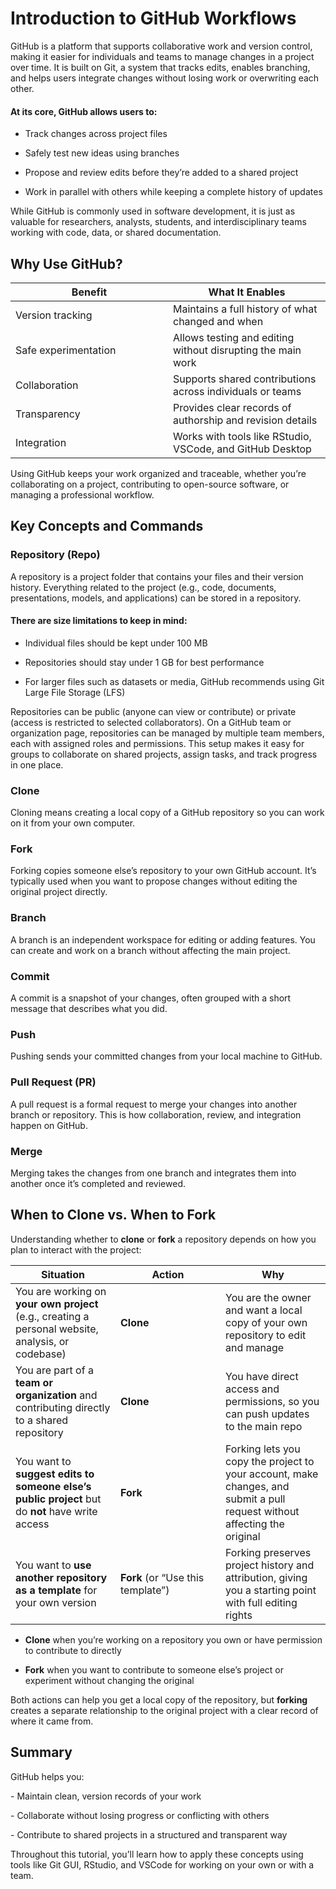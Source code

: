 # Introduction to GitHub Workflows

GitHub is a platform that supports collaborative work and version control, making it easier for individuals and teams to manage changes in a project over time. It is built on Git, a system that tracks edits, enables branching, and helps users integrate changes without losing work or overwriting each other.

#### At its core, GitHub allows users to: {.unnumbered}

-   Track changes across project files

-   Safely test new ideas using branches

-   Propose and review edits before they’re added to a shared project

-   Work in parallel with others while keeping a complete history of updates

While GitHub is commonly used in software development, it is just as valuable for researchers, analysts, students, and interdisciplinary teams working with code, data, or shared documentation.

## Why Use GitHub?

| Benefit | What It Enables |
|------------------------------------|------------------------------------|
| Version tracking | Maintains a full history of what changed and when |
| Safe experimentation | Allows testing and editing without disrupting the main work |
| Collaboration | Supports shared contributions across individuals or teams |
| Transparency | Provides clear records of authorship and revision details |
| Integration | Works with tools like RStudio, VSCode, and GitHub Desktop |

Using GitHub keeps your work organized and traceable, whether you're collaborating on a project, contributing to open-source software, or managing a professional workflow.

## Key Concepts and Commands

### Repository (Repo) {.unnumbered}

A repository is a project folder that contains your files and their version history. Everything related to the project (e.g., code, documents, presentations, models, and applications) can be stored in a repository.

#### There are size limitations to keep in mind: {.unnumbered}

-   Individual files should be kept under 100 MB

-   Repositories should stay under 1 GB for best performance

-   For larger files such as datasets or media, GitHub recommends using Git Large File Storage (LFS)

Repositories can be public (anyone can view or contribute) or private (access is restricted to selected collaborators). On a GitHub team or organization page, repositories can be managed by multiple team members, each with assigned roles and permissions. This setup makes it easy for groups to collaborate on shared projects, assign tasks, and track progress in one place.

### Clone {.unnumbered}

Cloning means creating a local copy of a GitHub repository so you can work on it from your own computer.

### Fork {.unnumbered}

Forking copies someone else’s repository to your own GitHub account. It’s typically used when you want to propose changes without editing the original project directly.

### Branch {.unnumbered}

A branch is an independent workspace for editing or adding features. You can create and work on a branch without affecting the main project.

### Commit {.unnumbered}

A commit is a snapshot of your changes, often grouped with a short message that describes what you did.

### Push {.unnumbered}

Pushing sends your committed changes from your local machine to GitHub.

### Pull Request (PR) {.unnumbered}

A pull request is a formal request to merge your changes into another branch or repository. This is how collaboration, review, and integration happen on GitHub.

### Merge {.unnumbered}

Merging takes the changes from one branch and integrates them into another once it’s completed and reviewed.

## When to Clone vs. When to Fork {.unnumbered}

Understanding whether to **clone** or **fork** a repository depends on how you plan to interact with the project:

| Situation | Action | Why |
|------------------------|------------------------|------------------------|
| You are working on **your own project** (e.g., creating a personal website, analysis, or codebase) | **Clone** | You are the owner and want a local copy of your own repository to edit and manage |
| You are part of a **team or organization** and contributing directly to a shared repository | **Clone** | You have direct access and permissions, so you can push updates to the main repo |
| You want to **suggest edits to someone else's public project** but do **not** have write access | **Fork** | Forking lets you copy the project to your account, make changes, and submit a pull request without affecting the original |
| You want to **use another repository as a template** for your own version | **Fork** (or “Use this template”) | Forking preserves project history and attribution, giving you a starting point with full editing rights |

-   **Clone** when you’re working on a repository you own or have permission to contribute to directly

-   **Fork** when you want to contribute to someone else’s project or experiment without changing the original

Both actions can help you get a local copy of the repository, but **forking** creates a separate relationship to the original project with a clear record of where it came from.

## Summary

GitHub helps you:

\- Maintain clean, version records of your work

\- Collaborate without losing progress or conflicting with others

\- Contribute to shared projects in a structured and transparent way

Throughout this tutorial, you’ll learn how to apply these concepts using tools like Git GUI, RStudio, and VSCode for working on your own or with a team.
